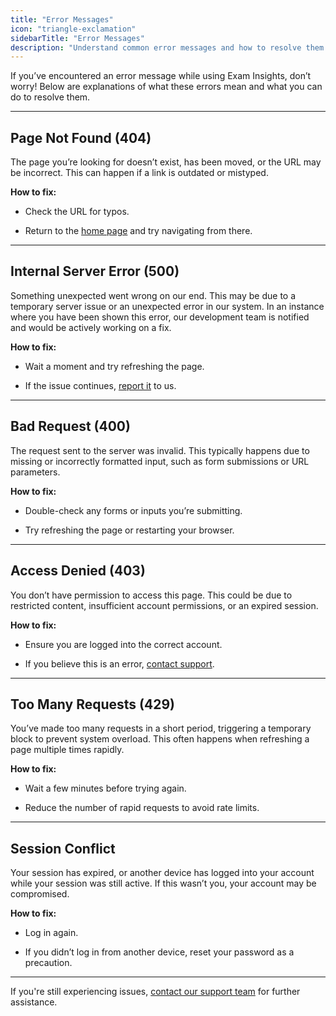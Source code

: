 ```yaml
---
title: "Error Messages"
icon: "triangle-exclamation"
sidebarTitle: "Error Messages"
description: "Understand common error messages and how to resolve them."
---
```


If you’ve encountered an error message while using Exam Insights, don’t worry! Below are explanations of what these errors mean and what you can do to resolve them.

***

## Page Not Found (404)

<Warning>
  The page you’re looking for doesn’t exist, has been moved, or the URL may be incorrect. This can happen if a link is outdated or mistyped.
</Warning>

**How to fix:**

* Check the URL for typos.

* Return to the [home page](https://exam-insights.com/home/) and try navigating from there.

***

## Internal Server Error (500)

<Warning>
  Something unexpected went wrong on our end. This may be due to a temporary server issue or an unexpected error in our system. In an instance where you have been shown this error, our development team is notified and would be actively working on a fix.
</Warning>

**How to fix:**

* Wait a moment and try refreshing the page.

* If the issue continues, [report it](https://exam-insights.com/contact-us/) to us.

***

## Bad Request (400)

<Warning>
  The request sent to the server was invalid. This typically happens due to missing or incorrectly formatted input, such as form submissions or URL parameters.
</Warning>

**How to fix:**

* Double-check any forms or inputs you’re submitting.

* Try refreshing the page or restarting your browser.

***

## Access Denied (403)

<Warning>
  You don’t have permission to access this page. This could be due to restricted content, insufficient account permissions, or an expired session.
</Warning>

**How to fix:**

* Ensure you are logged into the correct account.

* If you believe this is an error, [contact support](https://exam-insights.com/contact-us/).

***

## Too Many Requests (429)

<Warning>
  You’ve made too many requests in a short period, triggering a temporary block to prevent system overload. This often happens when refreshing a page multiple times rapidly.
</Warning>

**How to fix:**

* Wait a few minutes before trying again.

* Reduce the number of rapid requests to avoid rate limits.

***

## Session Conflict

<Warning>
  Your session has expired, or another device has logged into your account while your session was still active. If this wasn’t you, your account may be compromised.
</Warning>

**How to fix:**

* Log in again.

* If you didn’t log in from another device, reset your password as a precaution.

***

If you're still experiencing issues, [contact our support team](https://exam-insights.com/contact-us/) for further assistance.